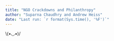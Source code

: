 ```yaml
---
title: "NGO Crackdowns and Philanthropy"
author: "Suparna Chaudhry and Andrew Heiss"
date: "Last run: `r format(Sys.time(), '%F')`"
---
```


\\(•◡•)/

